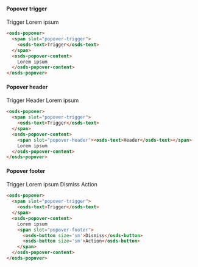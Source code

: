
#### Popover trigger
<Canvas withSource="none">
  <osds-popover>
    <span slot="popover-trigger">
      <osds-text>Trigger</osds-text>
    </span>
    <osds-popover-content>
      Lorem ipsum
    </osds-popover-content>
  </osds-popover>
</Canvas>

```html
<osds-popover>
  <span slot="popover-trigger">
    <osds-text>Trigger</osds-text>
  </span>
  <osds-popover-content>
    Lorem ipsum
  </osds-popover-content>
</osds-popover>
```

#### Popover header
<Canvas withSource="none">
  <osds-popover>
    <span slot="popover-trigger">
      <osds-text>Trigger</osds-text>
    </span>
    <osds-popover-content>
      <span slot="popover-header"><osds-text>Header</osds-text></span>
      Lorem ipsum
    </osds-popover-content>
  </osds-popover>
</Canvas>

```html
<osds-popover>
  <span slot="popover-trigger">
    <osds-text>Trigger</osds-text>
  </span>
  <osds-popover-content>
    <span slot="popover-header"><osds-text>Header</osds-text></span>
    Lorem ipsum
  </osds-popover-content>
</osds-popover>
```

#### Popover footer
<Canvas withSource="none">
  <div style={{ height: '100px' }}>
    <osds-popover>
      <span slot="popover-trigger">
        <osds-text>Trigger</osds-text>
      </span>
      <osds-popover-content>
        Lorem ipsum
        <span slot="popover-footer">
          <osds-button size='sm'>Dismiss</osds-button>
          <osds-button size='sm'>Action</osds-button>
        </span>
      </osds-popover-content>
    </osds-popover>
  </div>
</Canvas>

```html
<osds-popover>
  <span slot="popover-trigger">
    <osds-text>Trigger</osds-text>
  </span>
  <osds-popover-content>
    Lorem ipsum
    <span slot="popover-footer">
      <osds-button size='sm'>Dismiss</osds-button>
      <osds-button size='sm'>Action</osds-button>
    </span>
  </osds-popover-content>
</osds-popover>
```

